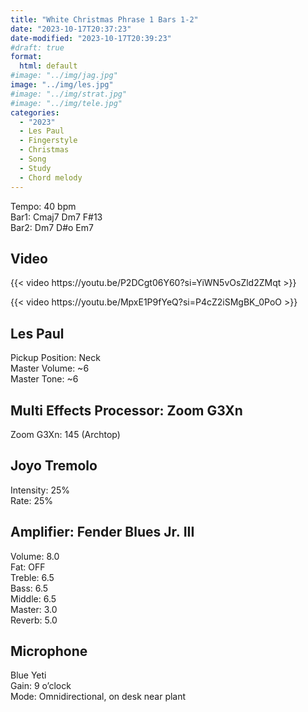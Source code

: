 ```yaml
---
title: "White Christmas Phrase 1 Bars 1-2"
date: "2023-10-17T20:37:23"
date-modified: "2023-10-17T20:39:23"
#draft: true
format: 
  html: default
#image: "../img/jag.jpg"
image: "../img/les.jpg"
#image: "../img/strat.jpg"
#image: "../img/tele.jpg"
categories:
  - "2023"
  - Les Paul
  - Fingerstyle
  - Christmas
  - Song
  - Study
  - Chord melody
---
```


Tempo: 40 bpm\
Bar1: Cmaj7 Dm7 F#13 \
Bar2: Dm7 D#o Em7

## Video

{{< video https://youtu.be/P2DCgt06Y60?si=YiWN5vOsZld2ZMqt >}}

{{< video https://youtu.be/MpxE1P9fYeQ?si=P4cZ2iSMgBK_0PoO >}}

## Les Paul

Pickup Position: Neck\
Master Volume: \~6\
Master Tone: \~6

## Multi Effects Processor: Zoom G3Xn

Zoom G3Xn: 145 (Archtop)

## Joyo Tremolo

Intensity: 25%\
Rate: 25%

## Amplifier: Fender Blues Jr. III

Volume: 8.0\
Fat: OFF\
Treble: 6.5\
Bass: 6.5\
Middle: 6.5\
Master: 3.0\
Reverb: 5.0

## Microphone

Blue Yeti\
Gain: 9 o'clock\
Mode: Omnidirectional, on desk near plant
